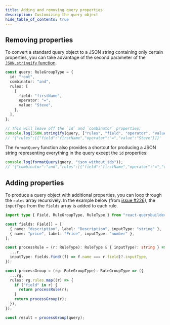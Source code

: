 ```yaml
---
title: Adding and removing query properties
description: Customizing the query object
hide_table_of_contents: true
---
```


## Removing properties

To convert a standard query object to a JSON string containing only certain properties, you can take advantage of the second parameter of the [`JSON.stringify` function](https://developer.mozilla.org/en-US/docs/Web/JavaScript/Reference/Global_Objects/JSON/stringify).

```ts
const query: RuleGroupType = {
  id: "root",
  combinator: "and",
  rules: [
    {
      field: "firstName",
      operator: "=",
      value: "Steve",
    },
  ],
};

// This will leave off the `id` and `combinator` properties:
console.log(JSON.stringify(query, ["rules", "field", "operator", "value"]));
// '{"rules":[{"field":"firstName","operator":"=","value":"Steve"}]}'
```

The `formatQuery` function also provides a shortcut for producing a JSON string representing everything in the query except the `id` properties:

```ts
console.log(formatQuery(query, "json_without_ids"));
// '{"combinator":"and","rules":[{"field":"firstName","operator":"=","value":"Steve"}]}'
```

## Adding properties

To produce a query object with additional properties, you can loop through the `rules` array recursively. In the example below (from [issue #226](https://github.com/react-querybuilder/react-querybuilder/issues/226)), the `inputType` from the `fields` array is added to each rule.

```ts
import type { Field, RuleGroupType, RuleType } from "react-querybuilder";

const fields: Field[] = [
  { name: "description", label: "Description", inputType: "string" },
  { name: "price", label: "Price", inputType: "number" },
];

const processRule = (r: RuleType): RuleType & { inputType?: string } => ({
  ...r,
  inputType: fields.find((f) => f.name === r.field)?.inputType,
});

const processGroup = (rg: RuleGroupType): RuleGroupType => ({
  ...rg,
  rules: rg.rules.map((r) => {
    if ("field" in r) {
      return processRule(r);
    }
    return processGroup(r);
  }),
});

const result = processGroup(query);
```
